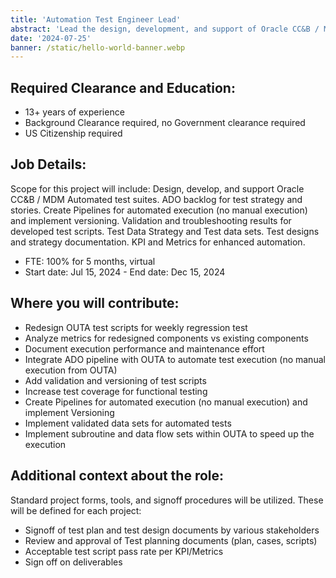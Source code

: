 ```yaml
---
title: 'Automation Test Engineer Lead'
abstract: 'Lead the design, development, and support of Oracle CC&B / MDM Automated test suites, create pipelines for automated execution, and implement versioning for a 5-month virtual project.'
date: '2024-07-25'
banner: /static/hello-world-banner.webp
---
```


## Required Clearance and Education:

- 13+ years of experience
- Background Clearance required, no Government clearance required
- US Citizenship required

## Job Details:

Scope for this project will include: Design, develop, and support Oracle CC&B / MDM Automated test suites. ADO backlog for test strategy and stories. Create Pipelines for automated execution (no manual execution) and implement versioning. Validation and troubleshooting results for developed test scripts. Test Data Strategy and Test data sets. Test designs and strategy documentation. KPI and Metrics for enhanced automation.

- FTE: 100% for 5 months, virtual
- Start date: Jul 15, 2024 - End date: Dec 15, 2024

## Where you will contribute:

- Redesign OUTA test scripts for weekly regression test
- Analyze metrics for redesigned components vs existing components
- Document execution performance and maintenance effort
- Integrate ADO pipeline with OUTA to automate test execution (no manual execution from OUTA)
- Add validation and versioning of test scripts
- Increase test coverage for functional testing
- Create Pipelines for automated execution (no manual execution) and implement Versioning
- Implement validated data sets for automated tests
- Implement subroutine and data flow sets within OUTA to speed up the execution

## Additional context about the role:

Standard project forms, tools, and signoff procedures will be utilized. These will be defined for each project:
- Signoff of test plan and test design documents by various stakeholders
- Review and approval of Test planning documents (plan, cases, scripts)
- Acceptable test script pass rate per KPI/Metrics
- Sign off on deliverables